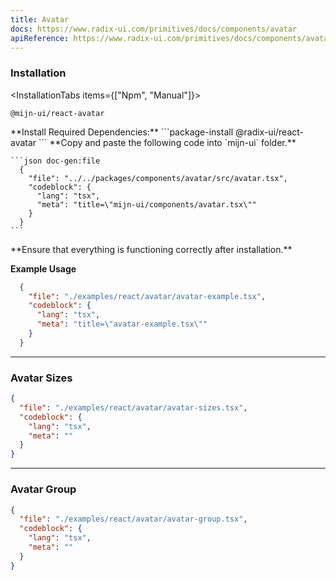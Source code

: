 ```yaml
---
title: Avatar
docs: https://www.radix-ui.com/primitives/docs/components/avatar
apiReference: https://www.radix-ui.com/primitives/docs/components/avatar#api-reference
---
```



<ComponentPreview>
  <AvatarExample />
</ComponentPreview>

### Installation

<InstallationTabs items={["Npm", "Manual"]}>
  <InstallationTabsContent value="Npm">
  ```package-install
  @mijn-ui/react-avatar
  ```
  </InstallationTabsContent>
  <InstallationTabsContent value="Manual">

  <Steps>
  <Step>
  **Install Required Dependencies:** 
  ```package-install
  @radix-ui/react-avatar
  ```
  </Step>
  <Step>
  **Copy and paste the following code into `mijn-ui` folder.**

    ```json doc-gen:file
      {
        "file": "../../packages/components/avatar/src/avatar.tsx",
        "codeblock": {
          "lang": "tsx",
          "meta": "title=\"mijn-ui/components/avatar.tsx\""
        }
      }
    ```  
  </Step>
  
  <Step>
  **Ensure that everything is functioning correctly after installation.**
  </Step>
</Steps>
</InstallationTabsContent>
</InstallationTabs>

**Example Usage**

```json doc-gen:file
  {
    "file": "./examples/react/avatar/avatar-example.tsx",
    "codeblock": {
      "lang": "tsx",
      "meta": "title=\"avatar-example.tsx\""
    }
  }
```

---

### Avatar Sizes

<ComponentPreview className="flex-col md:flex-row">
  <AvatarSizes />
</ComponentPreview>

```json doc-gen:file
{
  "file": "./examples/react/avatar/avatar-sizes.tsx",
  "codeblock": {
    "lang": "tsx",
    "meta": ""
  }
}
```

---

### Avatar Group

<ComponentPreview>
  <AvatarGroup />
</ComponentPreview>

```json doc-gen:file
{
  "file": "./examples/react/avatar/avatar-group.tsx",
  "codeblock": {
    "lang": "tsx",
    "meta": ""
  }
}
```
